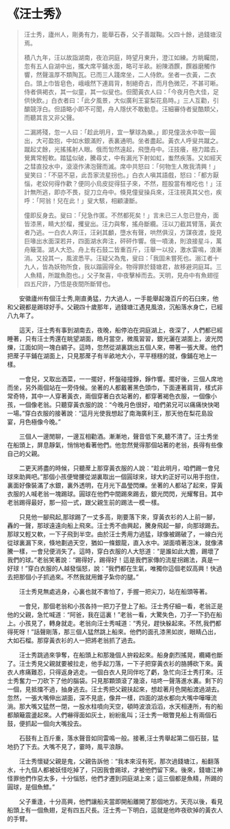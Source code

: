 # 《汪士秀》

> 汪士秀，廬州人，剛勇有力，能舉石舂，父子善蹴鞠。父四十餘，過錢塘沒焉。
>
> 積八九年，汪以故詣湖南，夜泊洞庭，時望月東升，澄江如練。方眺矚間，忽有五人自湖中出，攜大席平鋪水面，略可半畝。紛陳酒饌，饌器磨觸作響，然聲溫厚不類陶瓦。已而三人踐席坐，二人侍飲。坐者一衣黃，二衣白。頭上巾皆皂色，峨峨然下連肩背，制絕奇古，而月色微茫，不甚可晰。侍者俱褐衣，其一似童，其一似叟也。但聞黃衣人曰：「今夜月色大佳，足供快飲。」白衣者曰：「此夕風景，大似廣利王宴梨花島時。」三人互勸，引釂競浮白。但語略小即不可聞，舟人隱伏不敢動息。汪細審侍者叟酷類父，而聽其言又非父聲。
>
> 二漏將殘，忽一人曰：「趁此明月，宜一擊球為樂。」即見僮汲水中取一圓出，大可盈抱，中如水銀滿貯，表裏通明。坐者盡起。黃衣人呼叟共蹴之。蹴起丈餘，光搖搖射人眼。俄而訇然遠起，飛墮舟中。汪技癢，極力踏去，覺異常輕軟。踏猛似破，騰尋丈，中有漏光下射如虹，蚩然疾落。又如經天之彗直投水中，滾滾作沸泡聲而滅。席中共怒曰：「何物生人敗我清興！」叟笑曰：「不惡不惡，此吾家流星拐也。」白衣人嗔其語戲，怒曰：「都方厭惱，老奴何得作歡？便同小烏皮捉得狂子來，不然，脛股當有椎吃也！」汪計無所逃，即亦不畏，捉刀立舟中。倏見僮叟操兵來，汪注視真其父也，疾呼：「阿翁！兒在此！」叟大駭，相顧淒斷。
>
> 僮即反身去。叟曰：「兒急作匿。不然都死矣！」言未已三人忽已登舟，面皆漆黑，睛大於榴，攫叟出。汪力與奪，搖舟斷纜。汪以刀截其臂落，黃衣者乃逃。一白衣人奔汪，汪剁其顱，墮水有聲，哄然俱沒，方謀夜渡，旋見巨喙出水面深若井，四面湖水奔注，砰砰作響。俄一噴湧，則浪接星斗，萬舟簸蕩。湖人大恐。舟上有石鼓二皆重百斤，汪舉一以投，激水雷鳴，浪漸消。又投其一，風波悉平。汪疑父為鬼，叟曰：「我固未嘗死也。溺江者十九人，皆為妖物所食，我以蹋圓得全。物得罪於錢塘君，故移避洞庭耳。三人魚精，所蹴魚胞也。」父子聚喜，中夜擊棹而去。天明，見舟中有魚翅徑四五尺許，乃悟是夜間所斷臂也。

&emsp;&emsp;安徽廬州有個汪士秀,剛直勇猛，力大過人，一手能舉起幾百斤的石臼來，他和父親都是踢球好手。父親四十歲那年，過錢塘江遇見風浪，沉船落水身亡，已經八九年了。

&emsp;&emsp;這天，汪士秀有事到湖南去，夜晚，船停泊在洞庭湖上，夜深了，人們都已經睡著，只有汪士秀還在眺望湖面，皓月當空，微風習習，銀光灑在湖面上，波光閃爍，江面如同一塊白綢子。這時，忽然從湖裏跳出五個人來，帶著一張大蓆。他們把蓆子平鋪在湖面上，只見那蓆子有半畝地大小，平平穩穩的就，像鋪在地上一樣。

&emsp;&emsp;一會兒，又取出酒菜，一一擺好，杯盤碰撞錚，錚作響。擺好後，三個人席地而坐，另外兩個站在一旁侍候。坐著的人都戴著黑色頭巾，下面連著肩背，樣式非常奇特，其中一人穿著黃衣，兩個穿著白衣站著的，都穿著褐色衣服，一個像小孩，一個像老翁。只聽穿黃衣服的說︰“今晚月色很好，咱們弟兄可以痛痛快快喝一場。”穿白衣服的接著說︰“這月光使我想起了南海廣利王，那天他在梨花島設宴，月色極像今晚。”

&emsp;&emsp;三個人一邊閒聊，一邊互相勸酒。漸漸地，聲音低下來,聽不清了。汪士秀坐在船頭上，屏息靜氣，悄悄地看著他們。他忽然覺得那個站著的老翁，長得有些像自己的父親。

&emsp;&emsp;二更天將盡的時候，只聽蓆上那穿黃衣服的人說︰“趁此明月，咱們踢一會兒球來助興吧。”那個小孩便彎腰從湖裏取出一個圓球來，球大約正好可以用手抱住，裏面好像裝滿了水銀，裏外透明，在月光下晶瑩閃爍。坐著的人都站了起來，穿黃衣服的人喊老翁一塊踢球。圓球在他們中間踢來踢去，銀光閃閃，光耀奪目。其中老翁踢得最好，那一招一式，跟父親生前的踢法一模一樣。

&emsp;&emsp;只見他一腳飛起,那球踢了一丈多高，剛要落下來，穿黃衣衫的人上前一腳，轟的一聲，那球遠遠向船上飛來。汪士秀不由興起，騰身飛起一腳，向那球踢去。那球又輕又軟，一下子飛到半空。由於汪士秀用力過猛，球像被踢破了，一線白光從球裏漏下來，倏地劃過天空，猶如一條銀龍，直入水中。湖面噴著泡沫，就像沸騰一樣，一會兒便消失了。這時，穿白衣服的人大怒道︰“是誰如此大膽，踢壞了我們的球。”老翁笑著說︰“踢得好，踢得好！這是我們家傳的流星拐踢法，真是一好球！”穿白衣服的人越發惱怒，說︰“我們都在生氣，唯獨你這個老奴高興！快過去把那個小子抓過來。不然我就用錐子紮你的腿。”

&emsp;&emsp;汪士秀見無處逃身，心裏也就不害怕了，手握一把尖刀，站在船頭等著。

&emsp;&emsp;一會兒，那個老翁和小孩各持一把刀子登上了船。汪士秀仔細一看，老翁正是他的父親，急忙喊道︰“阿爸，我在這裏！”老翁一看，大驚失色，刀子一下扔在船上。小孩見了，轉身就走。老翁向汪士秀喊道︰“秀兒，趕快躲起來。不然,我們都得死呀！”話聲剛落，那三個人猛然跳上船來。他們的面孔漆黑如炭，眼睛凸出，大如石榴。那穿黃衣衫的人一把將老翁抓了過去。

&emsp;&emsp;汪士秀跳過來爭奪，在船頭上和那幾個人拚殺起來。船身劇烈搖晃，纜繩也斷了。汪士秀見父親就要被拉走，他手起刀落，一下子把穿黃衣衫的胳膊砍下來。黃衣人疼痛難忍，只得返身逃走。一個白衣人見同伴吃了虧，急忙向汪士秀打來。汪士秀奮力一刀砍下了他的腦袋。只見那顆頭滾了幾滾，咕咚一聲落進水裏。剩下的一個，見抵擋不過，抽身逃去。汪士秀把父親扶起來，想趁著月色開船渡過湖去。忽然，一張大嘴伸出湖面，深不見底，像井一樣，四面的湖水都向大嘴中嘩嘩流淌。那大嘴又猛然一閉，一股水柱噴向天空，頓時波浪滔滔，水天相連所，有的船都顛簸震盪起來。人們嚇得面如灰土，紛紛亂叫；汪士秀一眼瞥見船上有兩個石鼓，便抓起一個向大嘴投去。

&emsp;&emsp;石鼓有上百斤重，落水聲音如同雷鳴一般。接著,汪士秀舉起第二個石鼓，猛地扔了下去。大嘴不見了，霎時，風平浪靜。

&emsp;&emsp;汪士秀懷疑父親是鬼，父親告訴他︰“我本來沒有死，那次過錢塘江，船翻落水，十九個人都被妖怪吃掉了，只因我會踢球，才被他們留下來。後來，錢塘江神怪罪他們作惡太多，十分惱怒，他們才遷到洞庭湖上來；這三個都是魚精，所踢的圓球，是個魚鰾。”

&emsp;&emsp;父子重逢，十分高興，他們讓船夫當即開船離開了那個地方。天亮以後，看見船頭上有一個魚翅，足有四五尺長。汪士秀一下明白，這就是他昨夜砍掉的黃衣人的手臂。
